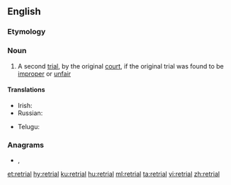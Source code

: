 ==English==

===Etymology===
{{prefix|re|trial|lang=en}}

===Noun===
{{en-noun}}

# {{lb|en|legal}} A second [[trial]], by the original [[court]], if the original trial was found to be [[improper]] or [[unfair]]

====Translations====
{{trans-top|a second trial by the original court}}
* Irish: {{t|ga|atriail|f}}
* Russian: {{t+|ru|пересмо́тр|m}}
{{trans-mid}}
* Telugu: {{t+|te|పునర్విచారణ}}
{{trans-bottom}}

===Anagrams===
* {{l|en|retiral}}, {{l|en|trailer}}

[[et:retrial]]
[[hy:retrial]]
[[ku:retrial]]
[[hu:retrial]]
[[ml:retrial]]
[[ta:retrial]]
[[vi:retrial]]
[[zh:retrial]]